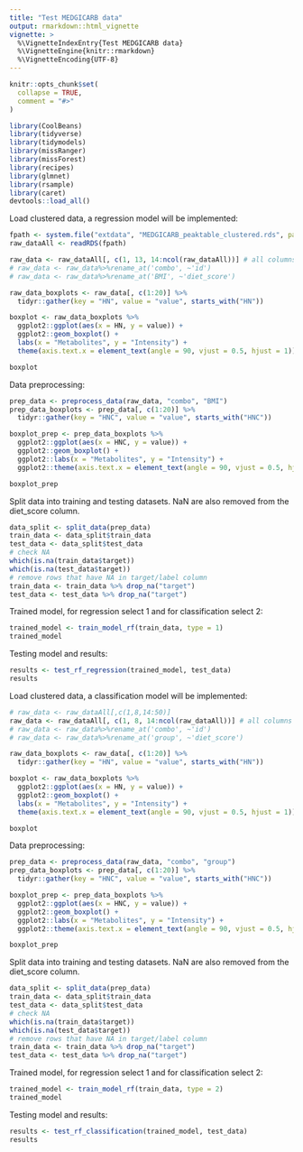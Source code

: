 ```yaml
---
title: "Test MEDGICARB data"
output: rmarkdown::html_vignette
vignette: >
  %\VignetteIndexEntry{Test MEDGICARB data}
  %\VignetteEngine{knitr::rmarkdown}
  %\VignetteEncoding{UTF-8}
---
```


```r
knitr::opts_chunk$set(
  collapse = TRUE,
  comment = "#>"
)
```

```r
library(CoolBeans)
library(tidyverse)
library(tidymodels)
library(missRanger)
library(missForest)
library(recipes)
library(glmnet)
library(rsample)
library(caret)
devtools::load_all()
```

Load clustered data, a regression model will be implemented:

```r
fpath <- system.file("extdata", "MEDGICARB_peaktable_clustered.rds", package = "CoolBeans")
raw_dataAll <- readRDS(fpath)

raw_data <- raw_dataAll[, c(1, 13, 14:ncol(raw_dataAll))] # all columns
# raw_data <- raw_data%>%rename_at('combo', ~'id')
# raw_data <- raw_data%>%rename_at('BMI', ~'diet_score')

raw_data_boxplots <- raw_data[, c(1:20)] %>%
  tidyr::gather(key = "HN", value = "value", starts_with("HN"))

boxplot <- raw_data_boxplots %>%
  ggplot2::ggplot(aes(x = HN, y = value)) +
  ggplot2::geom_boxplot() +
  labs(x = "Metabolites", y = "Intensity") +
  theme(axis.text.x = element_text(angle = 90, vjust = 0.5, hjust = 1))

boxplot
```

Data preprocessing:

```r
prep_data <- preprocess_data(raw_data, "combo", "BMI")
prep_data_boxplots <- prep_data[, c(1:20)] %>%
  tidyr::gather(key = "HNC", value = "value", starts_with("HNC"))

boxplot_prep <- prep_data_boxplots %>%
  ggplot2::ggplot(aes(x = HNC, y = value)) +
  ggplot2::geom_boxplot() +
  ggplot2::labs(x = "Metabolites", y = "Intensity") +
  ggplot2::theme(axis.text.x = element_text(angle = 90, vjust = 0.5, hjust = 1))

boxplot_prep
```

Split data into training and testing datasets. NaN are also removed from
the diet_score column.

```r
data_split <- split_data(prep_data)
train_data <- data_split$train_data
test_data <- data_split$test_data
# check NA
which(is.na(train_data$target))
which(is.na(test_data$target))
# remove rows that have NA in target/label column
train_data <- train_data %>% drop_na("target")
test_data <- test_data %>% drop_na("target")
```

Trained model, for regression select 1 and for classification select 2:

```r
trained_model <- train_model_rf(train_data, type = 1)
trained_model
```

Testing model and results:

```r
results <- test_rf_regression(trained_model, test_data)
results
```

Load clustered data, a classification model will be implemented:

```r
# raw_data <- raw_dataAll[,c(1,8,14:50)]
raw_data <- raw_dataAll[, c(1, 8, 14:ncol(raw_dataAll))] # all columns
# raw_data <- raw_data%>%rename_at('combo', ~'id')
# raw_data <- raw_data%>%rename_at('group', ~'diet_score')

raw_data_boxplots <- raw_data[, c(1:20)] %>%
  tidyr::gather(key = "HN", value = "value", starts_with("HN"))

boxplot <- raw_data_boxplots %>%
  ggplot2::ggplot(aes(x = HN, y = value)) +
  ggplot2::geom_boxplot() +
  labs(x = "Metabolites", y = "Intensity") +
  theme(axis.text.x = element_text(angle = 90, vjust = 0.5, hjust = 1))

boxplot
```

Data preprocessing:

```r
prep_data <- preprocess_data(raw_data, "combo", "group")
prep_data_boxplots <- prep_data[, c(1:20)] %>%
  tidyr::gather(key = "HNC", value = "value", starts_with("HNC"))

boxplot_prep <- prep_data_boxplots %>%
  ggplot2::ggplot(aes(x = HNC, y = value)) +
  ggplot2::geom_boxplot() +
  ggplot2::labs(x = "Metabolites", y = "Intensity") +
  ggplot2::theme(axis.text.x = element_text(angle = 90, vjust = 0.5, hjust = 1))

boxplot_prep
```

Split data into training and testing datasets. NaN are also removed from
the diet_score column.

```r
data_split <- split_data(prep_data)
train_data <- data_split$train_data
test_data <- data_split$test_data
# check NA
which(is.na(train_data$target))
which(is.na(test_data$target))
# remove rows that have NA in target/label column
train_data <- train_data %>% drop_na("target")
test_data <- test_data %>% drop_na("target")
```

Trained model, for regression select 1 and for classification select 2:

```r
trained_model <- train_model_rf(train_data, type = 2)
trained_model
```

Testing model and results:

```r
results <- test_rf_classification(trained_model, test_data)
results
```
